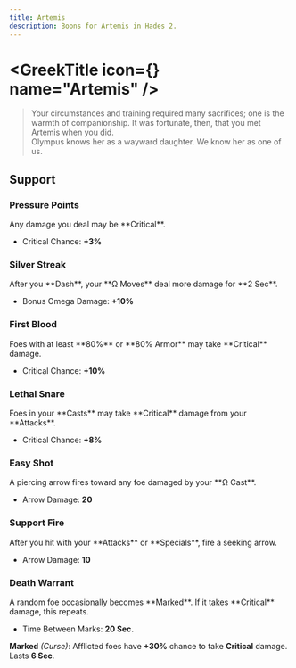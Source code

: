 ```yaml
---
title: Artemis
description: Boons for Artemis in Hades 2.
---
```




# <GreekTitle icon={<IconArtemis  />} name="Artemis" />

> Your circumstances and training required many sacrifices; one is the warmth of
> companionship. It was fortunate, then, that you met Artemis when you did.\
> Olympus knows her as a wayward daughter. We know her as one of us.

## Support

### Pressure Points

<Boon boon={DbBoons.Artemis.pressurePoints}>
Any damage you deal may be **Critical**.

- Critical Chance: **+3%**

</Boon>

### Silver Streak

<Boon boon={DbBoons.Artemis.silverStreak}>
After you **Dash**, your **Ω Moves** deal more damage for **2 Sec**.

- Bonus Omega Damage: **+10%**

</Boon>

### First Blood

<Boon boon={DbBoons.Artemis.firstBlood}>
Foes with at least **80%** <IconLife /> or **80% Armor** may take **Critical** damage.

- Critical Chance: **+10%**

</Boon>

### Lethal Snare

<Boon boon={DbBoons.Artemis.lethalSnare}>
Foes in your **Casts** may take **Critical** damage from your **Attacks**.

- Critical Chance: **+8%**

</Boon>

### Easy Shot

<Boon boon={DbBoons.Artemis.easyShot}>
A piercing arrow fires toward any foe damaged by your **Ω Cast**.

- Arrow Damage: **20**

</Boon>

### Support Fire

<Boon boon={DbBoons.Artemis.supportFire}>
After you hit with your **Attacks** or **Specials**, fire a seeking arrow.

- Arrow Damage: **10**

</Boon>

### Death Warrant

<Boon boon={DbBoons.Artemis.deathWarrant}>
A random foe occasionally becomes **Marked**. If it takes **Critical** damage, this repeats.

- Time Between Marks: **20 Sec.**

**Marked** _(Curse)_: Afflicted foes have **+30%** chance to take **Critical** damage. Lasts **6 Sec**.

</Boon>
